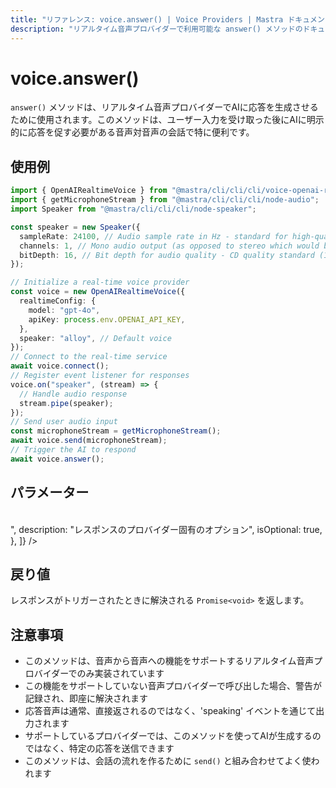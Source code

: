 ```yaml
---
title: "リファレンス: voice.answer() | Voice Providers | Mastra ドキュメント"
description: "リアルタイム音声プロバイダーで利用可能な answer() メソッドのドキュメント。このメソッドは音声プロバイダーに応答の生成を指示します。"
---
```


# voice.answer()

`answer()` メソッドは、リアルタイム音声プロバイダーでAIに応答を生成させるために使用されます。このメソッドは、ユーザー入力を受け取った後にAIに明示的に応答を促す必要がある音声対音声の会話で特に便利です。

## 使用例

```typescript
import { OpenAIRealtimeVoice } from "@mastra/cli/cli/cli/voice-openai-realtime";
import { getMicrophoneStream } from "@mastra/cli/cli/cli/node-audio";
import Speaker from "@mastra/cli/cli/cli/node-speaker";

const speaker = new Speaker({
  sampleRate: 24100, // Audio sample rate in Hz - standard for high-quality audio on MacBook Pro
  channels: 1, // Mono audio output (as opposed to stereo which would be 2)
  bitDepth: 16, // Bit depth for audio quality - CD quality standard (16-bit resolution)
});

// Initialize a real-time voice provider
const voice = new OpenAIRealtimeVoice({
  realtimeConfig: {
    model: "gpt-4o",
    apiKey: process.env.OPENAI_API_KEY,
  },
  speaker: "alloy", // Default voice
});
// Connect to the real-time service
await voice.connect();
// Register event listener for responses
voice.on("speaker", (stream) => {
  // Handle audio response
  stream.pipe(speaker);
});
// Send user audio input
const microphoneStream = getMicrophoneStream();
await voice.send(microphoneStream);
// Trigger the AI to respond
await voice.answer();
```

## パラメーター

<br />
<PropertiesTable
  content={[
    {
      name: "options",
      type: "Record<string, unknown>",
      description: "レスポンスのプロバイダー固有のオプション",
      isOptional: true,
    },
  ]}
/>

## 戻り値

レスポンスがトリガーされたときに解決される `Promise<void>` を返します。

## 注意事項

- このメソッドは、音声から音声への機能をサポートするリアルタイム音声プロバイダーでのみ実装されています
- この機能をサポートしていない音声プロバイダーで呼び出した場合、警告が記録され、即座に解決されます
- 応答音声は通常、直接返されるのではなく、'speaking' イベントを通じて出力されます
- サポートしているプロバイダーでは、このメソッドを使ってAIが生成するのではなく、特定の応答を送信できます
- このメソッドは、会話の流れを作るために `send()` と組み合わせてよく使われます

